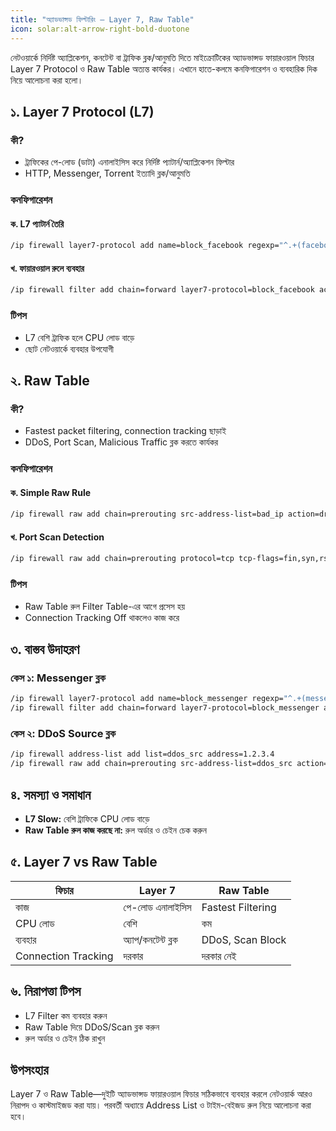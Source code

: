 ```yaml
---
title: "অ্যাডভান্সড ফিল্টারিং – Layer 7, Raw Table"
icon: solar:alt-arrow-right-bold-duotone
---
```


নেটওয়ার্কে নির্দিষ্ট অ্যাপ্লিকেশন, কনটেন্ট বা ট্রাফিক ব্লক/আনুমতি দিতে মাইক্রোটিকের অ্যাডভান্সড ফায়ারওয়াল ফিচার Layer 7 Protocol ও Raw Table অত্যন্ত কার্যকর। এখানে হাতে-কলমে কনফিগারেশন ও ব্যবহারিক দিক নিয়ে আলোচনা করা হলো।

## ১. Layer 7 Protocol (L7)

### কী?
- ট্রাফিকের পে-লোড (ডাটা) এনালাইসিস করে নির্দিষ্ট প্যাটার্ন/অ্যাপ্লিকেশন ফিল্টার
- HTTP, Messenger, Torrent ইত্যাদি ব্লক/আনুমতি

### কনফিগারেশন
#### ক. L7 প্যাটার্ন তৈরি
```bash
/ip firewall layer7-protocol add name=block_facebook regexp="^.+(facebook.com).*$"
```
#### খ. ফায়ারওয়াল রুলে ব্যবহার
```bash
/ip firewall filter add chain=forward layer7-protocol=block_facebook action=drop comment="Block Facebook"
```

### টিপস
- L7 বেশি ট্রাফিক হলে CPU লোড বাড়ে
- ছোট নেটওয়ার্কে ব্যবহার উপযোগী

## ২. Raw Table

### কী?
- Fastest packet filtering, connection tracking ছাড়াই
- DDoS, Port Scan, Malicious Traffic ব্লক করতে কার্যকর

### কনফিগারেশন
#### ক. Simple Raw Rule
```bash
/ip firewall raw add chain=prerouting src-address-list=bad_ip action=drop comment="Block Bad IP"
```
#### খ. Port Scan Detection
```bash
/ip firewall raw add chain=prerouting protocol=tcp tcp-flags=fin,syn,rst,psh,ack,urg action=drop comment="Block Port Scan"
```

### টিপস
- Raw Table রুল Filter Table-এর আগে প্রসেস হয়
- Connection Tracking Off থাকলেও কাজ করে

## ৩. বাস্তব উদাহরণ

### কেস ১: Messenger ব্লক
```bash
/ip firewall layer7-protocol add name=block_messenger regexp="^.+(messenger.com).*$"
/ip firewall filter add chain=forward layer7-protocol=block_messenger action=drop
```

### কেস ২: DDoS Source ব্লক
```bash
/ip firewall address-list add list=ddos_src address=1.2.3.4
/ip firewall raw add chain=prerouting src-address-list=ddos_src action=drop
```

## ৪. সমস্যা ও সমাধান
- **L7 Slow:** বেশি ট্রাফিকে CPU লোড বাড়ে
- **Raw Table রুল কাজ করছে না:** রুল অর্ডার ও চেইন চেক করুন

## ৫. Layer 7 vs Raw Table

| ফিচার         | Layer 7           | Raw Table         |
|---------------|-------------------|------------------|
| কাজ           | পে-লোড এনালাইসিস | Fastest Filtering|
| CPU লোড      | বেশি              | কম               |
| ব্যবহার       | অ্যাপ/কনটেন্ট ব্লক| DDoS, Scan Block |
| Connection Tracking | দরকার        | দরকার নেই        |

## ৬. নিরাপত্তা টিপস
- L7 Filter কম ব্যবহার করুন
- Raw Table দিয়ে DDoS/Scan ব্লক করুন
- রুল অর্ডার ও চেইন ঠিক রাখুন

## উপসংহার
Layer 7 ও Raw Table—দুইটি অ্যাডভান্সড ফায়ারওয়াল ফিচার সঠিকভাবে ব্যবহার করলে নেটওয়ার্ক আরও নিরাপদ ও কাস্টমাইজড করা যায়। পরবর্তী অধ্যায়ে Address List ও টাইম-বেইজড রুল নিয়ে আলোচনা করা হবে।
